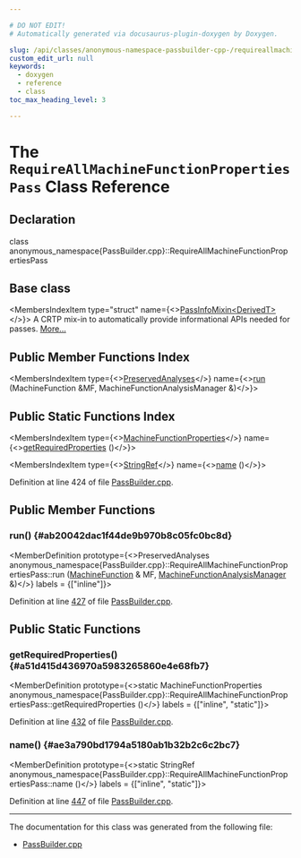 ```yaml
---

# DO NOT EDIT!
# Automatically generated via docusaurus-plugin-doxygen by Doxygen.

slug: /api/classes/anonymous-namespace-passbuilder-cpp-/requireallmachinefunctionpropertiespass
custom_edit_url: null
keywords:
  - doxygen
  - reference
  - class
toc_max_heading_level: 3

---
```





# The `RequireAllMachineFunctionPropertiesPass` Class Reference

<DoxygenPage pluginConfig={pluginConfig}>



## Declaration

<CodeBlock>class anonymous_namespace{PassBuilder.cpp}::RequireAllMachineFunctionPropertiesPass</CodeBlock>

## Base class

<MembersIndex>

<MembersIndexItem
  type="struct"
  name={<><a href="/docs/api/structs/llvm/passinfomixin">PassInfoMixin&lt;DerivedT&gt;</a></>}>
A CRTP mix-in to automatically provide informational APIs needed for passes. <a href="/docs/api/structs/llvm/passinfomixin/#details">More...</a>
</MembersIndexItem>

</MembersIndex>

## Public Member Functions Index

<MembersIndex>

<MembersIndexItem
  type={<><a href="/docs/api/classes/llvm/preservedanalyses">PreservedAnalyses</a></>}
  name={<><a href="#ab20042dac1f44de9b970b8c05fc0bc8d">run</a> (MachineFunction &amp;MF, MachineFunctionAnalysisManager &amp;)</>}>
</MembersIndexItem>

</MembersIndex>

## Public Static Functions Index

<MembersIndex>

<MembersIndexItem
  type={<><a href="/docs/api/classes/llvm/machinefunctionproperties">MachineFunctionProperties</a></>}
  name={<><a href="#a51d415d436970a5983265860e4e68fb7">getRequiredProperties</a> ()</>}>
</MembersIndexItem>

<MembersIndexItem
  type={<><a href="/docs/api/classes/llvm/stringref">StringRef</a></>}
  name={<><a href="#ae3a790bd1794a5180ab1b32b2c6c2bc7">name</a> ()</>}>
</MembersIndexItem>

</MembersIndex>


Definition at line 424 of file <a href="/docs/api/files/lib/lib/passes/passbuilder-cpp">PassBuilder.cpp</a>.

<SectionDefinition>

## Public Member Functions

### run() {#ab20042dac1f44de9b970b8c05fc0bc8d}

<MemberDefinition
  prototype={<>PreservedAnalyses anonymous&#95;namespace&#123;PassBuilder.cpp&#125;::RequireAllMachineFunctionPropertiesPass::run (<a href="/docs/api/classes/llvm/machinefunction">MachineFunction</a> &amp; MF, <a href="/docs/api/namespaces/llvm/#a064825a8817522ca733ac413a7122d36">MachineFunctionAnalysisManager</a> &amp;)</>}
  labels = {["inline"]}>

Definition at line <a href="/docs/api/files/lib/lib/passes/passbuilder-cpp/#l00427">427</a> of file <a href="/docs/api/files/lib/lib/passes/passbuilder-cpp">PassBuilder.cpp</a>.
</MemberDefinition>

</SectionDefinition>

<SectionDefinition>

## Public Static Functions

### getRequiredProperties() {#a51d415d436970a5983265860e4e68fb7}

<MemberDefinition
  prototype={<>static MachineFunctionProperties anonymous&#95;namespace&#123;PassBuilder.cpp&#125;::RequireAllMachineFunctionPropertiesPass::getRequiredProperties ()</>}
  labels = {["inline", "static"]}>

Definition at line <a href="/docs/api/files/lib/lib/passes/passbuilder-cpp/#l00432">432</a> of file <a href="/docs/api/files/lib/lib/passes/passbuilder-cpp">PassBuilder.cpp</a>.
</MemberDefinition>

### name() {#ae3a790bd1794a5180ab1b32b2c6c2bc7}

<MemberDefinition
  prototype={<>static StringRef anonymous&#95;namespace&#123;PassBuilder.cpp&#125;::RequireAllMachineFunctionPropertiesPass::name ()</>}
  labels = {["inline", "static"]}>

Definition at line <a href="/docs/api/files/lib/lib/passes/passbuilder-cpp/#l00447">447</a> of file <a href="/docs/api/files/lib/lib/passes/passbuilder-cpp">PassBuilder.cpp</a>.
</MemberDefinition>

</SectionDefinition>

<hr/>

The documentation for this class was generated from the following file:

<ul>
<li><a href="/docs/api/files/lib/lib/passes/passbuilder-cpp">PassBuilder.cpp</a></li>
</ul>

</DoxygenPage>

